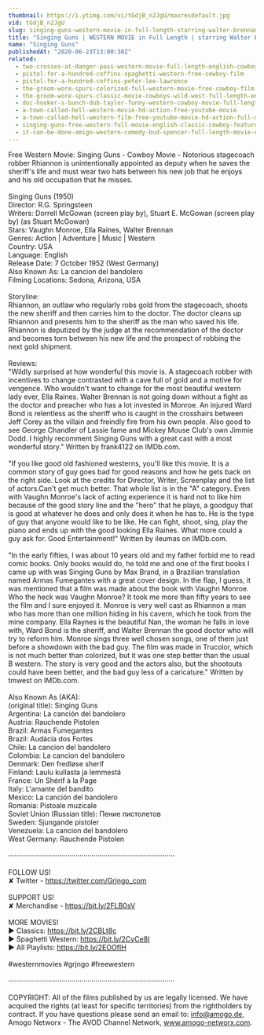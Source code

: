 ```yaml
---
thumbnail: https://i.ytimg.com/vi/tGdjB_n2JgU/maxresdefault.jpg
vid: tGdjB_n2JgU
slug: singing-guns-western-movie-in-full-length-starring-walter-brennan-action-film-free-movie
title: "Singing Guns | WESTERN MOVIE in Full Length | starring Walter Brennan | Action Film | Free Movie"
name: "Singing Guns"
publishedAt: "2020-06-23T13:00:30Z"
related:
  - two-crosses-at-danger-pass-western-movie-full-length-english-cowboy-film
  - pistol-for-a-hundred-coffins-spaghetti-western-free-cowboy-film
  - pistol-for-a-hundred-coffins-peter-lee-lawrence
  - the-groom-wore-spurs-colorized-full-western-movie-free-cowboy-film
  - the-groom-wore-spurs-classic-movie-cowboys-wild-west-full-length-english
  - doc-hooker-s-bunch-dub-taylor-funny-western-cowboy-movie-full-length-english
  - a-town-called-hell-western-movie-hd-action-free-youtube-movie
  - a-town-called-hell-western-film-free-youtube-movie-hd-action-full-movie
  - singing-guns-free-western-full-movie-english-classic-cowboy-feature-film
  - it-can-be-done-amigo-western-comedy-bud-spencer-full-length-movie-english-free-full-movies
---
```


Free Western Movie: Singing Guns - Cowboy Movie - Notorious stagecoach robber Rhiannon is unintentionally appointed as deputy when he saves the sheriff's life and must wear two hats between his new job that he enjoys and his old occupation that he misses. <br />
<br />
Singing Guns (1950)<br />
Director: R.G. Springsteen<br />
Writers: Dorrell McGowan (screen play by), Stuart E. McGowan (screen play by) (as Stuart McGowan)<br />
Stars: Vaughn Monroe, Ella Raines, Walter Brennan <br />
Genres: Action | Adventure | Music | Western <br />
Country: USA<br />
Language: English<br />
Release Date: 7 October 1952 (West Germany) <br />
Also Known As: La cancion del bandolero <br />
Filming Locations: Sedona, Arizona, USA <br />
<br />
Storyline:<br />
Rhiannon, an outlaw who regularly robs gold from the stagecoach, shoots the new sheriff and then carries him to the doctor. The doctor cleans up Rhiannon and presents him to the sheriff as the man who saved his life. Rhiannon is deputized by the judge at the recommendation of the doctor and becomes torn between his new life and the prospect of robbing the next gold shipment.<br />
<br />
Reviews:<br />
"Wildly surprised at how wonderful this movie is. A stagecoach robber with incentives to change contrasted with a cave full of gold and a motive for vengence. Who wouldn't want to change for the most beautiful western lady ever, Ella Raines. Walter Brennan is not going down without a fight as the doctor and preacher who has a lot invested in Monroe. An injured Ward Bond is relentless as the sheriff who is caught in the crosshairs between Jeff Corey as the villain and freindly fire from his own people. Also good to see George Chandler of Lassie fame and Mickey Mouse Club's own Jimmie Dodd. I highly recomment Singing Guns with a great cast with a most wonderful story." Written by frank4122 on IMDb.com.<br />
<br />
"If you like good old fashioned westerns, you'll like this movie. It is a common story of guy goes bad for good reasons and how he gets back on the right side. Look at the credits for Director, Writer, Screenplay and the list of actors.Can't get much better. That whole list is in the "A" category. Even with Vaughn Monroe's lack of acting experience it is hard not to like him because of the good story line and the "hero" that he plays, a goodguy that is good at whatever he does and only does it when he has to. He is the type of guy that anyone would like to be like. He can fight, shoot, sing, play the piano and ends up with the good looking Ella Raines. What more could a guy ask for. Good Entertainment!" Written by ileumas on IMDb.com.<br />
<br />
"In the early fifties, I was about 10 years old and my father forbid me to read comic books. Only books would do, he told me and one of the first books I came up with was Singing Guns by Max Brand, in a Brazilian translation named Armas Fumegantes with a great cover design. In the flap, I guess, it was mentioned that a film was made about the book with Vaughn Monroe. Who the heck was Vaughn Monroe? It took me more than fifty years to see the film and I sure enjoyed it. Monroe is very well cast as Rhiannon a man who has more than one million hiding in his cavern, which he took from the mine company. Ella Raynes is the beautiful Nan, the woman he falls in love with, Ward Bond is the sheriff, and Walter Brennan the good doctor who will try to reform him. Monroe sings three well chosen songs, one of them just before a showdown with the bad guy. The film was made in Trucolor, which is not much better than colorized, but it was one step better than the usual B western. The story is very good and the actors also, but the shootouts could have been better, and the bad guy less of a caricature." Written by tmwest on IMDb.com.<br />
<br />
Also Known As (AKA):<br />
(original title): Singing Guns<br />
Argentina: La canción del bandolero<br />
Austria: Rauchende Pistolen<br />
Brazil: Armas Fumegantes<br />
Brazil: Audácia dos Fortes<br />
Chile: La cancion del bandolero<br />
Colombia: La cancion del bandolero<br />
Denmark: Den fredløse sherif<br />
Finland: Laulu kullasta ja lemmestä<br />
France: Un Shérif à la Page<br />
Italy: L'amante del bandito<br />
Mexico: La canción del bandolero<br />
Romania: Pistoale muzicale<br />
Soviet Union (Russian title): Пение пистолетов<br />
Sweden: Sjungande pistoler<br />
Venezuela: La cancion del bandolero<br />
West Germany: Rauchende Pistolen<br />
<br />
····················································································<br />
<br />
FOLLOW US!<br />
✘ Twitter - https://twitter.com/Grjngo_com<br />
<br />
SUPPORT US!<br />
✘ Merchandise - https://bit.ly/2FLB0sV<br />
<br />
MORE MOVIES! <br />
► Classics: https://bit.ly/2CBLt8c <br />
► Spaghetti Western: https://bit.ly/2CyCe8I <br />
► All Playlists: https://bit.ly/2EOOfIH <br />
<br />
#westernmovies #grjngo #freewestern<br />
<br />
····················································································<br />
<br />
COPYRIGHT: All of the films published by us are legally licensed. We have acquired the rights (at least for specific territories) from the rightholders by contract. If you have questions please send an email to: info@amogo.de, Amogo Networx - The AVOD Channel Network, www.amogo-networx.com.